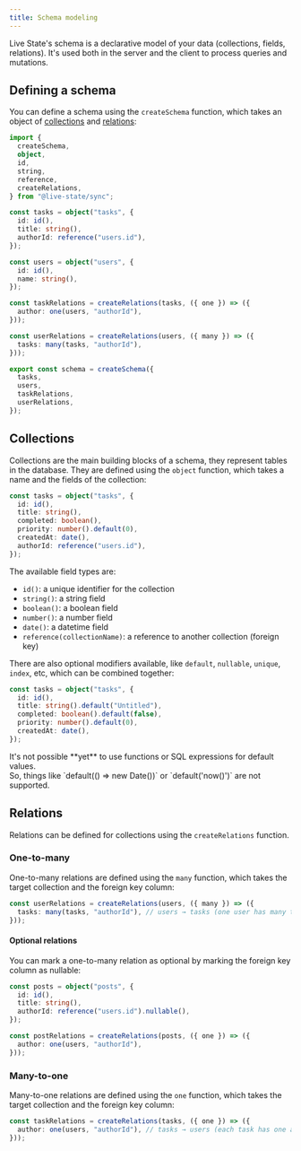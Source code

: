 ```yaml
---
title: Schema modeling
---
```


Live State's schema is a declarative model of your data (collections, fields, relations). It's used both in the server and the client to process queries and mutations.

## Defining a schema

You can define a schema using the `createSchema` function, which takes an object of [collections](#collections) and [relations](#relations):

```ts title="schema.ts"
import {
  createSchema,
  object,
  id,
  string,
  reference,
  createRelations,
} from "@live-state/sync";

const tasks = object("tasks", {
  id: id(),
  title: string(),
  authorId: reference("users.id"),
});

const users = object("users", {
  id: id(),
  name: string(),
});

const taskRelations = createRelations(tasks, ({ one }) => ({
  author: one(users, "authorId"),
}));

const userRelations = createRelations(users, ({ many }) => ({
  tasks: many(tasks, "authorId"),
}));

export const schema = createSchema({
  tasks,
  users,
  taskRelations,
  userRelations,
});
```

## Collections

Collections are the main building blocks of a schema, they represent tables in the database. They are defined using the `object` function, which takes a name and the fields of the collection:

```ts title="schema.ts"
const tasks = object("tasks", {
  id: id(),
  title: string(),
  completed: boolean(),
  priority: number().default(0),
  createdAt: date(),
  authorId: reference("users.id"),
});
```

The available field types are:

- `id()`: a unique identifier for the collection
- `string()`: a string field
- `boolean()`: a boolean field
- `number()`: a number field
- `date()`: a datetime field
- `reference(collectionName)`: a reference to another collection (foreign key)

There are also optional modifiers available, like `default`, `nullable`, `unique`, `index`, etc, which can be combined together:

```ts title="schema.ts"
const tasks = object("tasks", {
  id: id(),
  title: string().default("Untitled"),
  completed: boolean().default(false),
  priority: number().default(0),
  createdAt: date(),
});
```

<Callout>
  It's not possible **yet** to use functions or SQL expressions for default
  values.
  <br /> So, things like `default(() => new Date())` or `default('now()')` are
  not supported.
</Callout>

## Relations

Relations can be defined for collections using the `createRelations` function.

### One-to-many

One-to-many relations are defined using the `many` function, which takes the target collection and the foreign key column:

```ts title="schema.ts"
const userRelations = createRelations(users, ({ many }) => ({
  tasks: many(tasks, "authorId"), // users → tasks (one user has many tasks)
}));
```

#### Optional relations

You can mark a one-to-many relation as optional by marking the foreign key column as nullable:

```ts title="schema.ts"
const posts = object("posts", {
  id: id(),
  title: string(),
  authorId: reference("users.id").nullable(),
});

const postRelations = createRelations(posts, ({ one }) => ({
  author: one(users, "authorId"),
}));
```

### Many-to-one

Many-to-one relations are defined using the `one` function, which takes the target collection and the foreign key column:

```ts title="schema.ts"
const taskRelations = createRelations(tasks, ({ one }) => ({
  author: one(users, "authorId"), // tasks → users (each task has one author)
}));
```
